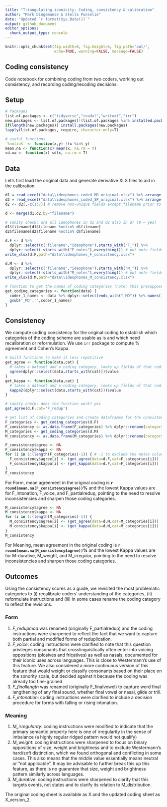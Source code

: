 ```yaml
---
title: "Triangulating iconicity: Coding, consistency & calibration"
author: "Mark Dingemanse & Stella Punselie"
date: "Updated `r format(Sys.Date())`"
output: github_document
editor_options: 
  chunk_output_type: console
---
```


```r
knitr::opts_chunk$set(fig.width=8, fig.height=6, fig.path='out/',
                      echo=TRUE, warning=FALSE, message=FALSE)

```

## Coding consistency
Code notebook for combining coding from two coders, working out consistency, and recording coding/recoding decisions.

## Setup

```r
# Packages
list.of.packages <- c("tidyverse","readxl","writexl","irr")
new.packages <- list.of.packages[!(list.of.packages %in% installed.packages()[,"Package"])]
if(length(new.packages)) install.packages(new.packages)
lapply(list.of.packages, require, character.only=T)

# useful functions
`%notin%` <- function(x,y) !(x %in% y) 
mean.na <- function(x) mean(x, na.rm = T)
sd.na <- function(x) sd(x, na.rm = T)


```

## Data
Let's first load the original data and generate derivative XLS files to aid in the calibration.

```r

d1 = read_excel("data\\ideophones_coded_MD_original.xlsx") %>% arrange(filename)
d2 = read_excel("data\\ideophones_coded_SP_original.xlsx") %>% arrange(filename)
d2 <- d2[,-c(1:7)] # remove non-unique fields except filename prior to merge

d <- merge(d1,d2,by="filename")

# sanity check: are all ideophones in d1 and d2 also in d? (0 = yes)
d1$filename[d1$filename %notin% d$filename]
d2$filename[d2$filename %notin% d$filename]

d.F <- d %>%
  dplyr::select(c("filename","ideophone"),starts_with("F_")) %>%
  dplyr::select(-starts_with("F_notes"),everything()) # put note fields at end
write_xlsx(d.F,path="data\\ideophones_F_consistency.xlsx")

d.M <- d %>%
  dplyr::select(c("filename","ideophone"),starts_with("M_")) %>%
  dplyr::select(-starts_with("M_notes"),everything()) # put note fields at end
write_xlsx(d.M,path="data\\ideophones_M_consistency.xlsx")

# function to get the names of coding categories (note: this presupposes there is a coder _MD, change as needed)
get_coding_categories <- function(data) {
  coder_1_names <- data %>% dplyr::select(ends_with("_MD")) %>% names()
  gsub('_MD','',coder_1_names)
}


```

## Consistency
We compute coding consistency for the original coding to establish which categories of the coding scheme are usable as is and which need recalibration or reformulation. We use `irr` package to compute % agreement and Cohen's Kappa. 

```r

# build functions to make it less repetitive
get_agree <- function(data,cat) {
  # takes a dataset and a coding category, looks up fields of that coding category, and computes agreement
  agree(dplyr::select(data,starts_with(cat)))$value
}
get_kappa <- function(data,cat) {
  # takes a dataset and a coding category, looks up fields of that coding category, and computes kappa
  kappa2(dplyr::select(data,starts_with(cat)))$value
}

# sanity check: does the function work? yes
get_agree(d.F,cat='F_redup')

# get list of coding categories and create dataframes for the consistency values
F_categories <- get_coding_categories(d.F)
F_consistency <- as.data.frame(F_categories) %>% dplyr::rename(category = F_categories)
M_categories <- get_coding_categories(d.M)
M_consistency <- as.data.frame(M_categories) %>% dplyr::rename(category = M_categories)

F_consistency$agree <- NA
F_consistency$kappa <- NA
for (i in 1:(length(F_categories)-1)) { # -1 to exclude the notes column
  F_consistency$agree[i] <- (get_agree(data=d.F,cat=F_categories[i]))
  F_consistency$kappa[i] <- (get_kappa(data=d.F,cat=F_categories[i]))
}
F_consistency
```

For Form, mean agreement in the original coding is **`r round(mean.na(F_consistency$agree))`%** and the lowest Kappa values are for F_intonation, F_voice, and F_partialredup, pointing to the need to resolve inconsistencies and sharpen those coding categories. 

```r
M_consistency$agree <- NA
M_consistency$kappa <- NA
for (i in 1:(length(M_categories)-1)) {
  M_consistency$agree[i] <- (get_agree(data=d.M,cat=M_categories[i]))
  M_consistency$kappa[i] <- (get_kappa(data=d.M,cat=M_categories[i]))
}
M_consistency

```

For Meaning, mean agreement in the original coding is **`r round(mean.na(M_consistency$agree))`%** and the lowest Kappa values are for M-durative, M_weight, and M_irregular, pointing to the need to resolve inconsistencies and sharpen those coding categories. 

## Outcomes
Using the consistency scores as a guide, we revisited the most problematic categories to (i) recalibrate coders' understanding of the categories, (ii) reformulate instructions and (iii) in some cases rename the coding category to reflect the revisions.

### Form
1.	*F_redupmod* was renamed (originally F_partialredup) and the coding instructions were sharpened to reflect the fact that we want to capture both partial and modified forms of reduplication.
2. *F_voice*: coding instructions were clarified to note that this question privileges consonants that crosslinguistically often enter into voicing oppositions (plosives and fricatives) as well as nasals, documented for their iconic uses across languages. This is close to Westermann’s use of this feature. We also considered a more continuous version of this feature that would weight or classify consonants based on their place on the sonority scale, but decided against it because the coding was already too fine-grained.
3. *F_finallength* was renamed (originally F_finalvowel) to capture word final lengthening of any final sound, whether final vowel or nasal, glide or trill. 
4.	*F_intonation*: coding instructions were clarified to include a decision procedure for forms with falling or rising intonation.

### Meaning
1. *M_irregularity*: coding instructions were modified to indicate that the primary semantic property here is one of irregularity in the sense of imbalance (a highly regular ridged pattern would not qualify)
2.	*M_weight*: coding instructions were sharpened to focus on binary oppositions of size, weight and brightness and to exclude Westermann’s hard/soft distinction, which we found orthogonal and conflicting in some cases. This also means that the middle value essentially means neutral or “not applicable”. It may be advisable to further break this up this feature, as there is no guarantee that size, weight and brightness pattern similarly across languages.
3. *M_durative*: coding instructions were sharpened to clarify that this targets events, not states and to clarify its relation to M_distribution.

The original coding sheet is available as X and the updated coding sheet as X_version_2.
